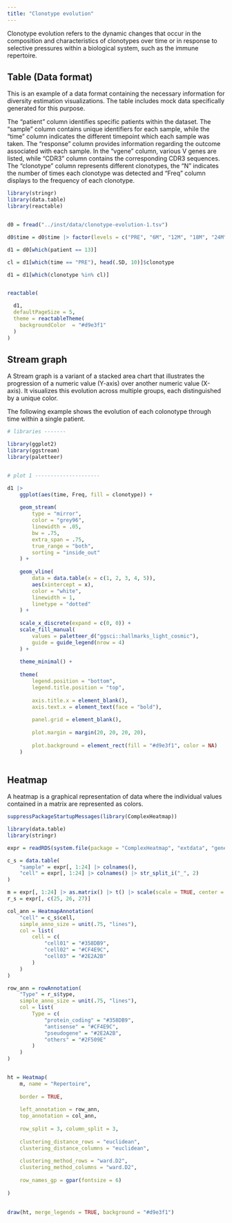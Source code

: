 ```yaml
---
title: "Clonotype evolution"
---
```


Clonotype evolution refers to the dynamic changes that occur in the composition and characteristics of clonotypes over time or in response to selective pressures within a biological system, such as the immune repertoire.

## Table (Data format)

This is an example of a data format containing the necessary information for diversity estimation visualizations. The table includes mock data specifically generated for this purpose.

The "patient" column identifies specific patients within the dataset. The "sample" column contains unique identifiers for each sample, while the "time" column indicates the different timepoint which each sample was taken. The "response" column provides information regarding the outcome associated with each sample. In the "vgene" column, various V genes are listed, while "CDR3" column contains  the corresponding CDR3 sequences. The "clonotype" column represents different clonotypes, the "N" indicates the number of times each clonotype was detected and "Freq" column displays to the frequency of each clonotype.


```r

library(stringr)
library(data.table)
library(reactable)


d0 = fread("../inst/data/clonotype-evolution-1.tsv")

d0$time = d0$time |> factor(levels = c("PRE", "6M", "12M", "18M", "24M"))

d1 = d0[which(patient == 13)]

cl = d1[which(time == "PRE"), head(.SD, 10)]$clonotype

d1 = d1[which(clonotype %in% cl)] 


reactable(

  d1,
  defaultPageSize = 5,
  theme = reactableTheme(
    backgroundColor  = "#d9e3f1"
  )
)

```

## Stream graph

A Stream graph is a variant of a stacked area chart that illustrates the progression of a numeric value (Y-axis) over another numeric value (X-axis). It visualizes this evolution across multiple groups, each distinguished by a unique color.

The following example shows the evolution of each colonotype through time within a single patient.

```r

# libraries -------

library(ggplot2)
library(ggstream)
library(paletteer)


# plot 1 ---------------------

d1 |> 
    ggplot(aes(time, Freq, fill = clonotype)) +
    
    geom_stream(
        type = "mirror",
        color = "grey96",
        linewidth = .05,
        bw = .75,
        extra_span = .75,
        true_range = "both",
        sorting = "inside_out"
    ) +
    
    geom_vline(
        data = data.table(x = c(1, 2, 3, 4, 5)),
        aes(xintercept = x),
        color = "white", 
        linewidth = 1,
        linetype = "dotted"
    ) +
    
    scale_x_discrete(expand = c(0, 0)) +
    scale_fill_manual(
        values = paletteer_d("ggsci::hallmarks_light_cosmic"),
        guide = guide_legend(nrow = 4)
    ) +
    
    theme_minimal() +
    
    theme(
        legend.position = "bottom",
        legend.title.position = "top",
        
        axis.title.x = element_blank(),
        axis.text.x = element_text(face = "bold"),
        
        panel.grid = element_blank(),
        
        plot.margin = margin(20, 20, 20, 20),
        
        plot.background = element_rect(fill = "#d9e3f1", color = NA)
    )
  


```

## Heatmap

A heatmap is a graphical representation of data where the individual values contained in a matrix are represented as colors.


```r

suppressPackageStartupMessages(library(ComplexHeatmap))

library(data.table)
library(stringr)

expr = readRDS(system.file(package = "ComplexHeatmap", "extdata", "gene_expression.rds"))

c_s = data.table(
    "sample" = expr[, 1:24] |> colnames(),
    "cell" = expr[, 1:24] |> colnames() |> str_split_i("_", 2)
)

m = expr[, 1:24] |> as.matrix() |> t() |> scale(scale = TRUE, center = TRUE) |> t()
r_s = expr[, c(25, 26, 27)]

col_ann = HeatmapAnnotation(
    "cell" = c_s$cell,
    simple_anno_size = unit(.75, "lines"),
    col = list(
        cell = c(
            "cell01" = "#358DB9", 
            "cell02" = "#CF4E9C", 
            "cell03" = "#2E2A2B"
        )
    )
)

row_ann = rowAnnotation(
    "Type" = r_s$type,
    simple_anno_size = unit(.75, "lines"),
    col = list(
        Type = c(
            "protein_coding" = "#358DB9", 
            "antisense" = "#CF4E9C", 
            "pseudogene" = "#2E2A2B",
            "others" = "#2F509E"
        )
    )
)


ht = Heatmap(
    m, name = "Repertoire",
    
    border = TRUE,
    
    left_annotation = row_ann,
    top_annotation = col_ann,
    
    row_split = 3, column_split = 3,
    
    clustering_distance_rows = "euclidean", 
    clustering_distance_columns = "euclidean",
    
    clustering_method_rows = "ward.D2",
    clustering_method_columns = "ward.D2",
    
    row_names_gp = gpar(fontsize = 6)
    
) 

  
draw(ht, merge_legends = TRUE, background = "#d9e3f1")

```